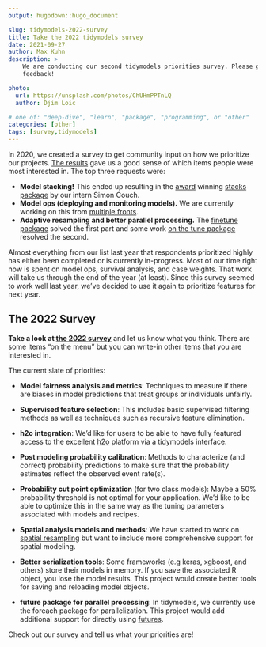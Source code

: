 ```yaml
---
output: hugodown::hugo_document

slug: tidymodels-2022-survey
title: Take the 2022 tidymodels survey
date: 2021-09-27
author: Max Kuhn
description: >
    We are conducting our second tidymodels priorities survey. Please give us your
    feedback!

photo:
  url: https://unsplash.com/photos/ChUHmPPTnLQ
  author: Djim Loic

# one of: "deep-dive", "learn", "package", "programming", or "other"
categories: [other] 
tags: [survey,tidymodels]
---
```


In 2020, we created a survey to get community input on how we prioritize our projects. [The results](https://connect.rstudioservices.com/tidymodels-priorities-survey/README.html) gave us a good sense of which items people were most interested in. The top three requests were:

* **Model stacking!** This ended up resulting in the [award](https://twitter.com/simonpcouch/status/1347288263472553984) winning [stacks package](https://stacks.tidymodels.org/) by our intern Simon Couch. 
* **Model ops (deploying and monitoring models).** We are currently working on this from [multiple fronts](https://twitter.com/juliasilge/status/1440784933576851456?s=20). 
* **Adaptive resampling and better parallel processing.** The [finetune package](https://finetune.tidymodels.org/) solved the first part and some work [on the tune package](https://github.com/tidymodels/tune/pull/305) resolved the second.  

Almost everything from our list last year that respondents prioritized highly has either been completed or is currently in-progress. Most of our time right now is spent on model ops, survival analysis, and case weights. That work will take us through the end of the year (at least). Since this survey seemed to work well last year, we've decided to use it again to prioritize features for next year.

## The 2022 Survey

**Take a look at [the 2022 survey]()** and let us know what you think. There are some items "on the menu" but you can write-in other items that you are interested in. 

The current slate of priorities: 

* **Model fairness analysis and metrics**: Techniques to measure if there are biases in model predictions that treat groups or individuals unfairly.  

* **Supervised feature selection**: This includes basic supervised filtering methods as well as techniques such as recursive feature elimination. 

* **h2o integration**: We'd like for users to be able to have fully featured access to the excellent [h2o](https://www.h2o.ai/products/h2o/) platform via a tidymodels interface. 

* **Post modeling probability calibration**: Methods to characterize (and correct) probability predictions to make sure that the probability estimates reflect the observed event rate(s).

* **Probability cut point optimization** (for two class models): Maybe a 50% probability threshold is not optimal for your application. We'd like to be able to optimize this in the same way as the tuning parameters associated with models and recipes.

* **Spatial analysis models and methods**: We have started to work on [spatial resampling](https://spatialsample.tidymodels.org/) but want to include more comprehensive support for spatial modeling. 

* **Better serialization tools**: Some frameworks (e.g keras, xgboost, and others) store their models in memory. If you save the associated R object, you lose the model results. This project would create better tools for saving and reloading model objects. 

* **future package for parallel processing**: In tidymodels, we currently use the foreach package for parallelization. This project would add additional support for directly using [futures](https://github.com/HenrikBengtsson/future). 

Check out our survey and tell us what your priorities are!
